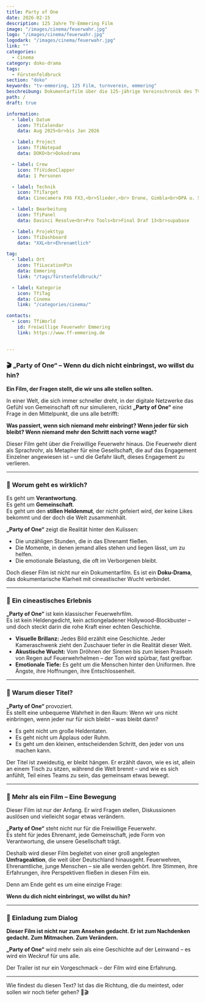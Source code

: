 ```yaml
---
title: Party of One
date: 2026-02-15
description: 125 Jahre TV-Emmering Film
image: "/images/cinema/feuerwahr.jpg"
logo: "/images/cinema/feuerwahr.jpg"
logodark: "/images/cinema/feuerwahr.jpg"
link: ""
categories: 
  - Cinema
category: doko-drama
tags: 
  - Fürstenfeldbruck
section: "doko"
keywords: "tv-emmering, 125 Film, turnverein, emmering"
beschreibung: Dokumentarfilm über die 125-jährige Vereinschronik des TV-Emmering
path: /
draft: true

information:
  - label: Datum
    icon: TfiCalendar
    data: Aug 2025<br>bis Jan 2026

  - label: Project
    icon: TfiNotepad
    data: DOKO<br>Dokodrama

  - label: Crew
    icon: TfiVideoClapper
    data: 1 Personen

  - label: Technik
    icon: TfiTarget
    data: Cinecamera FX6 FX3,<br>Slieder,<br> Drone, Gimbla<br>DPA u. Schoeps Mikrofone<br>auf sound devices

  - label: Bearbeitung
    icon: TfiPanel
    data: Davinci Resolve<br>Pro Tools<br>Final Draf 13<br>supabase

  - label: Projekttyp
    icon: TfiDashboard
    data: "XXL<br>Ehrenamtlich"

tag:
  - label: Ort
    icon: TfiLocationPin
    data: Emmering
    link: "/tags/fürstenfeldbruck/"

  - label: Kategorie
    icon: TfiTag
    data: Cinema
    link: "/categories/cinema/"

contacts:
  - icon: TfiWorld
    id: Freiwillige Feuerwehr Emmering
    link: https://www.ff-emmering.de

 
---
```

### 🎬 **„Party of One“ – Wenn du dich nicht einbringst, wo willst du hin?**  



**Ein Film, der Fragen stellt, die wir uns alle stellen sollten.**  

In einer Welt, die sich immer schneller dreht, in der digitale Netzwerke das Gefühl von Gemeinschaft oft nur simulieren, rückt **„Party of One“** eine Frage in den Mittelpunkt, die uns alle betrifft:  

**Was passiert, wenn sich niemand mehr einbringt? Wenn jeder für sich bleibt? Wenn niemand mehr den Schritt nach vorne wagt?**  

Dieser Film geht über die Freiwillige Feuerwehr hinaus. Die Feuerwehr dient als Sprachrohr, als Metapher für eine Gesellschaft, die auf das Engagement Einzelner angewiesen ist – und die Gefahr läuft, dieses Engagement zu verlieren.  

---

### 📝 **Worum geht es wirklich?**  

Es geht um **Verantwortung**.  
Es geht um **Gemeinschaft**.  
Es geht um den **stillen Heldenmut**, der nicht gefeiert wird, der keine Likes bekommt und der doch die Welt zusammenhält.  

**„Party of One“** zeigt die Realität hinter den Kulissen:  
- Die unzähligen Stunden, die in das Ehrenamt fließen.  
- Die Momente, in denen jemand alles stehen und liegen lässt, um zu helfen.  
- Die emotionale Belastung, die oft im Verborgenen bleibt.  

Doch dieser Film ist nicht nur ein Dokumentarfilm. Es ist ein **Doku-Drama**, das dokumentarische Klarheit mit cineastischer Wucht verbindet.  

---

### 📝 **Ein cineastisches Erlebnis**  

**„Party of One“** ist kein klassischer Feuerwehrfilm.  
Es ist kein Heldengedicht, kein actiongeladener Hollywood-Blockbuster – und doch steckt darin die rohe Kraft einer echten Geschichte.  

- **Visuelle Brillanz:** Jedes Bild erzählt eine Geschichte. Jeder Kameraschwenk zieht den Zuschauer tiefer in die Realität dieser Welt.  
- **Akustische Wucht:** Vom Dröhnen der Sirenen bis zum leisen Prasseln von Regen auf Feuerwehrhelmen – der Ton wird spürbar, fast greifbar.  
- **Emotionale Tiefe:** Es geht um die Menschen hinter den Uniformen. Ihre Ängste, ihre Hoffnungen, ihre Entschlossenheit.  

---

### 📝 **Warum dieser Titel?**  

**„Party of One“** provoziert.  
Es stellt eine unbequeme Wahrheit in den Raum: Wenn wir uns nicht einbringen, wenn jeder nur für sich bleibt – was bleibt dann?  

- Es geht nicht um große Heldentaten.  
- Es geht nicht um Applaus oder Ruhm.  
- Es geht um den kleinen, entscheidenden Schritt, den jeder von uns machen kann.  

Der Titel ist zweideutig, er bleibt hängen. Er erzählt davon, wie es ist, allein an einem Tisch zu sitzen, während die Welt brennt – und wie es sich anfühlt, Teil eines Teams zu sein, das gemeinsam etwas bewegt.  

---

### 📝 **Mehr als ein Film – Eine Bewegung**  

Dieser Film ist nur der Anfang. Er wird Fragen stellen, Diskussionen auslösen und vielleicht sogar etwas verändern.  

**„Party of One“** steht nicht nur für die Freiwillige Feuerwehr.  
Es steht für jedes Ehrenamt, jede Gemeinschaft, jede Form von Verantwortung, die unsere Gesellschaft trägt.  

Deshalb wird dieser Film begleitet von einer groß angelegten **Umfrageaktion**, die weit über Deutschland hinausgeht. Feuerwehren, Ehrenamtliche, junge Menschen – sie alle werden gehört. Ihre Stimmen, ihre Erfahrungen, ihre Perspektiven fließen in diesen Film ein.  

Denn am Ende geht es um eine einzige Frage:  

**Wenn du dich nicht einbringst, wo willst du hin?**  

---

### 📝 **Einladung zum Dialog**  

**Dieser Film ist nicht nur zum Ansehen gedacht. Er ist zum Nachdenken gedacht. Zum Mitmachen. Zum Verändern.**  

**„Party of One“** wird mehr sein als eine Geschichte auf der Leinwand – es wird ein Weckruf für uns alle.  

Der Trailer ist nur ein Vorgeschmack – der Film wird eine Erfahrung.  

---

Wie findest du diesen Text? Ist das die Richtung, die du meintest, oder sollen wir noch tiefer gehen? 🚀🎬